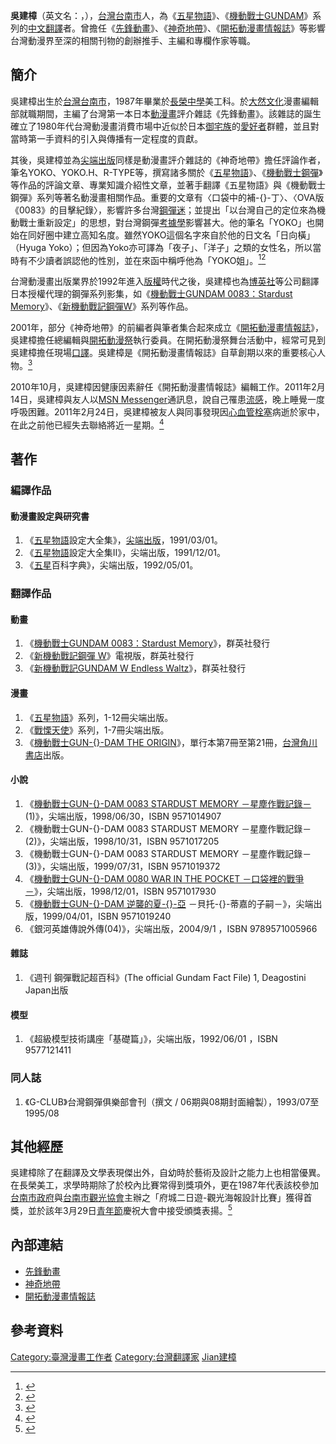 {{refimprove|time=2015-03-06T10:40:18+00:00}}
{{noteTA
|G1=GundamUC
}}
{{Infobox_Person
| name = 吳建樟
|image=
|box_width=
|occupation= 翻譯家
| period = 
|birth_name=
| other_names = YOKO
| Sex = 男
|birth_date= 1967年10月8日
|birth_place={{ROC|台灣省}}[[台南市_(省轄市)|台南市]]
|death_date= {{death date and age|2011|2|22|1967|10|8}}
|death_place={{ROC|台北市}}
| nationality ={{ROC}}
| residence = 
| party = 
| religion =  
| spouse = 
| relatives =
|education= 
| past = 
| work =
|awards=
}}
'''吳建樟'''（英文名：'''{{lang|en|YOKO}}'''，{{bd|1967年|10月8日|2011年|2月22日|catIdx=Wu吳建樟}}），[[台灣|台灣]][[台南市|台南市]]人，為《[[五星物語|五星物語]]》、《[[機動戰士GUNDAM|機動戰士GUNDAM]]》系列的[[中文|中文]][[翻譯|翻譯]]者。曾擔任《[[先鋒動畫|先鋒動畫]]》、《[[神奇地帶|神奇地帶]]》、《[[開拓動漫畫情報誌|開拓動漫畫情報誌]]》等影響台灣動漫界至深的相關刊物的創辦推手、主編和專欄作家等職。

==簡介==
吳建樟出生於[[台灣|台灣]][[臺南市_(省轄市)|台南市]]，1987年畢業於[[長榮中學|長榮中學]]美工科。於[[大然文化|大然文化]]漫畫編輯部就職期間，主編了台灣第一本日本[[動漫畫|動漫畫]]評介雜誌《先鋒動畫》。該雜誌的誕生確立了1980年代台灣動漫畫消費市場中近似於日本[[御宅族|御宅族]]的[[愛好者|愛好者]]群體，並且對當時第一手資料的引入與傳播有一定程度的貢獻。

其後，吳建樟並為[[尖端出版|尖端出版]]同樣是動漫畫評介雜誌的《神奇地帶》擔任評論作者，筆名YOKO、YOKO.H、R-TYPE等，撰寫諸多關於《[[五星物語|五星物語]]》、《[[機動戰士鋼彈|機動戰士鋼彈]]》等作品的評論文章、專業知識介紹性文章，並著手翻譯《五星物語》與《機動戰士鋼彈》系列等著名動漫畫相關作品。重要的文章有〈口袋中的補-{}-丁〉、〈OVA版《0083》的目擊紀錄〉，影響許多台灣[[鋼彈迷|鋼彈迷]]；並提出「以台灣自己的定位來為機動戰士重新設定」的思想，對台灣鋼彈[[考據學|考據學]]影響甚大。他的筆名「YOKO」也開始在同好圈中建立高知名度。雖然YOKO這個名字來自於他的日文名「日向橫」（Hyuga Yoko）；但因為Yoko亦可譯為「夜子」、「洋子」之類的女性名，所以當時有不少讀者誤認他的性別，並在來函中稱呼他為「YOKO姐」。<ref>{{cite web |url=http://tw.myblog.yahoo.com/pkl1085/article?mid=9418&prev=-1&next=9344 |language=zh-tw |title=動漫劄記 凋零的Frontier―悼神奇地帶前主筆吳建樟(Yoko)先生之逝 |date=2011-03-01 |accessdate=2011-03-01 |archive-date=2020-08-14 |archive-url=https://web.archive.org/web/20200814052828/http://tw.myblog.yahoo.com/pkl1085/article?mid=9418&prev=-1&next=9344 |dead-url=yes }}</ref><ref>{{cite web |url=http://khlaress.pixnet.net/blog/post/48479682 |language=zh-tw |title=友人YOKO 吳建樟先生 在神奇地帶的文章總整理 |date=2011-03-06 |accessdate=2011-03-06 |archive-date=2020-08-14 |archive-url=https://web.archive.org/web/20200814052837/https://khlaress.pixnet.net/blog/post/48479682 |dead-url=no }}</ref>

台灣動漫畫出版業界於1992年進入[[版權|版權]]時代之後，吳建樟也為[[博英社|博英社]]等公司翻譯日本授權代理的鋼彈系列影集，如《[[機動戰士GUNDAM_0083：Stardust_Memory|機動戰士GUNDAM 0083：Stardust Memory]]》、《[[新機動戰記鋼彈W|新機動戰記鋼彈W]]》系列等作品。

2001年，部分《神奇地帶》的前編者與筆者集合起來成立《[[開拓動漫畫情報誌|開拓動漫畫情報誌]]》，吳建樟擔任總編輯與[[開拓動漫祭|開拓動漫祭]]執行委員。在開拓動漫祭舞台活動中，經常可見到吳建樟擔任現場[[口譯|口譯]]。吳建樟是《開拓動漫畫情報誌》自草創期以來的重要核心人物。<ref>{{cite web |url=http://www.f-2.com.tw/?p=921 |language=zh-tw |title=悼 吳建樟先生 |publisher=開拓動漫祭網站公告 |date=2011-03-03 |accessdate=2011-03-03 |deadurl=yes |archiveurl=https://web.archive.org/web/20110310112220/http://www.f-2.com.tw/?p=921 |archivedate=2011-03-10 }}</ref>

2010年10月，吳建樟因健康因素辭任《開拓動漫畫情報誌》編輯工作。2011年2月14日，吳建樟與友人以[[MSN_Messenger|MSN Messenger]]通訊息，說自己罹患[[流感|流感]]，晚上睡覺一度呼吸困難。2011年2月24日，吳建樟被友人與同事發現因[[心血管栓塞|心血管栓塞]]病逝於家中，在此之前他已經失去聯絡將近一星期。<ref>{{cite web |author=邱祖胤、蕭承訓 |url=http://news.chinatimes.com/society/50304257/112011030100364.html |language=zh-tw |title=宅道之終? 漫畫專家吳建樟猝死獨居家中 |publisher=[[中國時報|中國時報]] |date=2011-03-01 |accessdate=2011-03-01 |deadurl=yes |archiveurl=https://web.archive.org/web/20110304023002/http://news.chinatimes.com/society/50304257/112011030100364.html |archivedate=2011-03-04 }}</ref>

== 著作 ==
=== 編譯作品 ===
==== 動漫畫設定與研究書 ====
# 《[[五星物語|五星物語]]設定大全集》，[[尖端出版|尖端出版]]，1991/03/01。
# 《[[五星物語|五星物語]]設定大全集Ⅱ》，尖端出版，1991/12/01。
# 《[[五星物語|五星]]百科字典》，尖端出版，1992/05/01。

=== 翻譯作品 ===
==== 動畫 ====
# 《[[機動戰士GUNDAM_0083：Stardust_Memory|機動戰士GUNDAM 0083：Stardust Memory]]》，群英社發行
# 《[[新機動戰記鋼彈_W|新機動戰記鋼彈 W]]》電視版，群英社發行
# 《[[新機動戰記GUNDAM_W_Endless_Waltz|新機動戰記GUNDAM W Endless Waltz]]》，群英社發行

==== 漫畫 ====
# 《[[五星物語|五星物語]]》系列，1-12冊尖端出版。
# 《[[戰慄天使|戰慄天使]]》系列，1-7冊尖端出版。
# 《[[機動戰士GUNDAM_THE_ORIGIN|機動戰士GUN-{}-DAM THE ORIGIN]]》，單行本第7冊至第21冊，[[台灣角川書店|台灣角川書店]]出版。

==== 小說 ====
# 《[[機動戰士GUNDAM_0083：Stardust_Memory|機動戰士GUN-{}-DAM 0083 STARDUST MEMORY －星塵作戰記錄－]](1)》，尖端出版，1998/06/30，ISBN 9571014907
# 《機動戰士GUN-{}-DAM 0083 STARDUST MEMORY －星塵作戰記錄－(2)》，尖端出版，1998/10/31，ISBN 9571017205
# 《機動戰士GUN-{}-DAM 0083 STARDUST MEMORY －星塵作戰記錄－(3)》，尖端出版，1999/07/31，ISBN 9571019372
# 《[[機動戰士GUNDAM_0080：口袋裡的戰爭|機動戰士GUN-{}-DAM 0080 WAR IN THE POCKET －口袋裡的戰爭－]]》，尖端出版，1998/12/01，ISBN 9571017930
# 《[[機動戰士GUNDAM_逆襲的夏亞|機動戰士GUN-{}-DAM 逆襲的夏-{}-亞]] －貝托-{}-蒂嘉的子嗣－》，尖端出版，1999/04/01，ISBN 9571019240
# 《銀河英雄傳說外傳(04)》，尖端出版，2004/9/1 ，ISBN 9789571005966

==== 雜誌 ====
# 《週刊 鋼彈戰記超百科》(The official Gundam Fact File) 1, Deagostini Japan出版

==== 模型 ====
# 《超級模型技術講座「基礎篇」》，尖端出版，1992/06/01 ，ISBN 9577121411

=== 同人誌 ===
# 《G-CLUB》台灣鋼彈俱樂部會刊（撰文 / 06期與08期封面繪製），1993/07至1995/08

== 其他經歷 ==
吳建樟除了在翻譯及文學表現傑出外，自幼時於藝術及設計之能力上也相當優異。在長榮美工，求學時期除了於校內比賽常得到獎項外，更在1987年代表該校參加[[台南市政府|台南市政府]]與[[台南市觀光協會|台南市觀光協會]]主辦之「府城二日遊-觀光海報設計比賽」獲得首獎，並於該年3月29日[[革命先烈紀念日|青年節]]慶祝大會中接受頒獎表揚。<ref>{{cite news |first= |last= |authorlink= |coauthors= |title= |url= |work=南市新聞第六版 |publisher=中國時報 |date=1987-02-10 |accessdate=2011-03-04 }}</ref>

== 內部連結 ==
{{commonscat|Wu_Jian-zhang}}
* [[先鋒動畫|先鋒動畫]]
* [[神奇地帶|神奇地帶]]
* [[開拓動漫畫情報誌|開拓動漫畫情報誌]]

== 參考資料 ==
{{Reflist}}

{{DEFAULTSORT:Wu吳建樟}}

[[Category:臺灣漫畫工作者|Category:臺灣漫畫工作者]]
[[Category:台灣翻譯家|Category:台灣翻譯家]]
[[Category:吴姓|Jian建樟]]